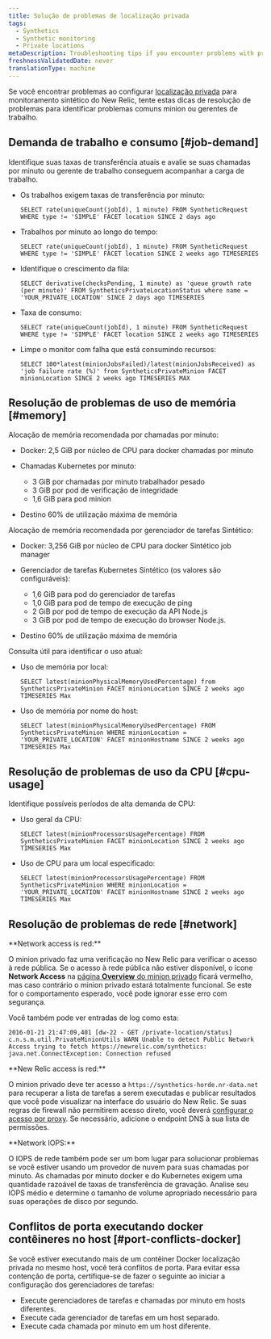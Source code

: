 ```yaml
---
title: Solução de problemas de localização privada
tags:
  - Synthetics
  - Synthetic monitoring
  - Private locations
metaDescription: Troubleshooting tips if you encounter problems with private locations or private minions or job managers with synthetic monitoring in New Relic.
freshnessValidatedDate: never
translationType: machine
---
```


Se você encontrar problemas ao configurar [localização privada](/docs/synthetics/new-relic-synthetics/private-locations/private-locations-overview-monitor-internal-sites-add-new-locations) para monitoramento sintético do New Relic, tente estas dicas de resolução de problemas para identificar problemas comuns minion ou gerentes de trabalho.

## Demanda de trabalho e consumo [#job-demand]

Identifique suas taxas de transferência atuais e avalie se suas chamadas por minuto ou gerente de trabalho conseguem acompanhar a carga de trabalho.

* Os trabalhos exigem taxas de transferência por minuto:

  ```
  SELECT rate(uniqueCount(jobId), 1 minute) FROM SyntheticRequest WHERE type != 'SIMPLE' FACET location SINCE 2 days ago
  ```

* Trabalhos por minuto ao longo do tempo:

  ```
  SELECT rate(uniqueCount(jobId), 1 minute) FROM SyntheticRequest WHERE type != 'SIMPLE' FACET location SINCE 2 weeks ago TIMESERIES
  ```

* Identifique o crescimento da fila:

  ```
  SELECT derivative(checksPending, 1 minute) as 'queue growth rate (per minute)' FROM SyntheticsPrivateLocationStatus where name = 'YOUR_PRIVATE_LOCATION' SINCE 2 days ago TIMESERIES
  ```

* Taxa de consumo:

  ```
  SELECT rate(uniqueCount(jobId), 1 minute) FROM SyntheticRequest WHERE type != 'SIMPLE' FACET location SINCE 2 weeks ago TIMESERIES
  ```

* Limpe o monitor com falha que está consumindo recursos:

  ```
  SELECT 100*latest(minionJobsFailed)/latest(minionJobsReceived) as 'job failure rate (%)' from SyntheticsPrivateMinion FACET minionLocation SINCE 2 weeks ago TIMESERIES MAX
  ```

## Resolução de problemas de uso de memória [#memory]

Alocação de memória recomendada por chamadas por minuto:

* Docker: 2,5 GiB por núcleo de CPU para docker chamadas por minuto

* Chamadas Kubernetes por minuto:

  * 3 GiB por chamadas por minuto trabalhador pesado
  * 3 GiB por pod de verificação de integridade
  * 1,6 GiB para pod minion

* Destino 60% de utilização máxima de memória

Alocação de memória recomendada por gerenciador de tarefas Sintético:

* Docker: 3,256 GiB por núcleo de CPU para docker Sintético job manager

* Gerenciador de tarefas Kubernetes Sintético (os valores são configuráveis):

  * 1,6 GiB para pod do gerenciador de tarefas
  * 1,0 GiB para pod de tempo de execução de ping
  * 2 GiB por pod de tempo de execução da API Node.js
  * 3 GiB por pod de tempo de execução do browser Node.js.

* Destino 60% de utilização máxima de memória

Consulta útil para identificar o uso atual:

* Uso de memória por local:

  ```
  SELECT latest(minionPhysicalMemoryUsedPercentage) from SyntheticsPrivateMinion FACET minionLocation SINCE 2 weeks ago TIMESERIES Max
  ```

* Uso de memória por nome do host:

  ```
  SELECT latest(minionPhysicalMemoryUsedPercentage) FROM SyntheticsPrivateMinion WHERE minionLocation = 'YOUR_PRIVATE_LOCATION' FACET minionHostname SINCE 2 weeks ago TIMESERIES Max
  ```

## Resolução de problemas de uso da CPU [#cpu-usage]

Identifique possíveis períodos de alta demanda de CPU:

* Uso geral da CPU:

  ```
  SELECT latest(minionProcessorsUsagePercentage) FROM SyntheticsPrivateMinion FACET minionLocation SINCE 2 weeks ago TIMESERIES Max
  ```

* Uso de CPU para um local especificado:

  ```
  SELECT latest(minionProcessorsUsagePercentage) FROM SyntheticsPrivateMinion WHERE minionLocation = 'YOUR_PRIVATE_LOCATION' FACET minionHostname SINCE 2 weeks ago TIMESERIES Max
  ```

## Resolução de problemas de rede [#network]

<DNT>
  **Network access is red:**
</DNT>

O minion privado faz uma verificação no New Relic para verificar o acesso à rede pública. Se o acesso à rede pública não estiver disponível, o ícone <DNT>**Network Access**</DNT> na [página <DNT>**Overview**</DNT> do minion privado](/docs/synthetics/new-relic-synthetics/pages/synthetics-overview-page-view-monitors-performance) ficará vermelho, mas caso contrário o minion privado estará totalmente funcional. Se este for o comportamento esperado, você pode ignorar esse erro com segurança.

Você também pode ver entradas de log como esta:

```
2016-01-21 21:47:09,401 [dw-22 - GET /private-location/status] c.n.s.m.util.PrivateMinionUtils WARN Unable to detect Public Network Access trying to fetch https://newrelic.com/synthetics: java.net.ConnectException: Connection refused
```

<DNT>
  **New Relic access is red:**
</DNT>

O minion privado deve ter acesso a `https://synthetics-horde.nr-data.net` para recuperar a lista de tarefas a serem executadas e publicar resultados que você pode visualizar na interface do usuário do New Relic. Se suas regras de firewall não permitirem acesso direto, você deverá [configurar o acesso por proxy](/docs/synthetics/new-relic-synthetics/private-locations/install-configure-private-minions). Se necessário, adicione o endpoint DNS à sua lista de permissões.

<DNT>
  **Network IOPS:**
</DNT>

O IOPS de rede também pode ser um bom lugar para solucionar problemas se você estiver usando um provedor de nuvem para suas chamadas por minuto. As chamadas por minuto docker e do Kubernetes exigem uma quantidade razoável de taxas de transferência de gravação. Analise seu IOPS médio e determine o tamanho de volume apropriado necessário para suas operações de disco por segundo.

## Conflitos de porta executando docker contêineres no host [#port-conflicts-docker]

Se você estiver executando mais de um contêiner Docker localização privada no mesmo host, você terá conflitos de porta. Para evitar essa contenção de porta, certifique-se de fazer o seguinte ao iniciar a configuração dos gerenciadores de tarefas:

* Execute gerenciadores de tarefas e chamadas por minuto em hosts diferentes.
* Execute cada gerenciador de tarefas em um host separado.
* Execute cada chamada por minuto em um host diferente.
